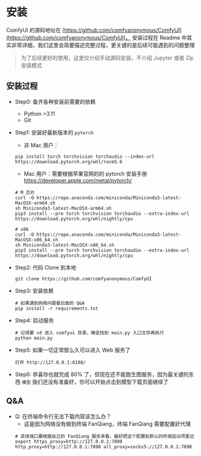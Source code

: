 # 安装

ComfyUI 的源码地址在 [https://github.com/comfyanonymous/ComfyUI](https://github.com/comfyanonymous/ComfyUI)， 安装过程在 Readme 中其实非常详细，我们这里会简要描述完整过程，更关键的是后续可能遇到的问题整理

> 为了后续更好的使用，这里仅介绍手动源码安装，不介绍 Jupyter 或者 Zip 安装模式

## 安装过程
- Step0: 备齐各种安装前需要的依赖
  - Python >3.11
  - Git
- Step1: 安装好最新版本的 `pytorch`
  - 非 Mac 用户：
  ```shell
  pip install torch torchvision torchaudio --index-url https://download.pytorch.org/whl/rocm5.6
  ```
  - Mac 用户：需要根据苹果官网的的 pytorch 安装手册 https://developer.apple.com/metal/pytorch/
  ```shell
  # M 芯片
  curl -O https://repo.anaconda.com/miniconda/Miniconda3-latest-MacOSX-arm64.sh
  sh Miniconda3-latest-MacOSX-arm64.sh
  pip3 install --pre torch torchvision torchaudio --extra-index-url https://download.pytorch.org/whl/nightly/cpu

  # x86
  curl -O https://repo.anaconda.com/miniconda/Miniconda3-latest-MacOSX-x86_64.sh
  sh Miniconda3-latest-MacOSX-x86_64.sh
  pip3 install --pre torch torchvision torchaudio --extra-index-url https://download.pytorch.org/whl/nightly/cpu
  ```
- Step2: 代码 Clone 到本地 
  ```shell
  git clone https://github.com/comfyanonymous/ComfyUI
  ```
- Step3: 安装依赖 
  ```shell
  # 如果遇到网络问题看后面的 Q&A
  pip install -r requirements.txt
  ```
- Step4: 启动服务
  ```shell
  # 记得要 cd 进入 comfyui 目录，确定找到 main.py 入口文件再执行
  python main.py
  ```

- Step5: 如果一切正常那么久可以进入 Web 服务了
  ```shell
  打开 http://127.0.0.1:8188/ 
  ```

- Step6: 恭喜你也就完成 80% 了，但现在还不能跑生图服务，因为最关键的东西 `模型` 我们还没有准备好，你可以开始点击到模型下载页面继续了

## Q&A

- Q: 在终端命令行无法下载内容该怎么办？
  - 这是因为网络没有做到终端 FanQiang，终端 FanQiang 需要配置好代理
  ```shell
  # 具体端口要根据自己的 FanQiang 服务来看，最好把这个配置到默认的终端启动项里边
  export https_proxy=http://127.0.0.1:7890 http_proxy=http://127.0.0.1:7890 all_proxy=socks5://127.0.0.1:7890
  ```


